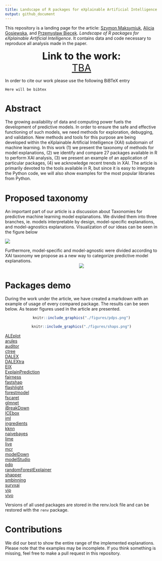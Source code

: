 ```yaml
---
title: Landscape of R packages for eXplainable Artificial Intelligence
output: github_document
---
```


This repository is a landing page for  the article: [Szymon Maksymiuk](https://www.linkedin.com/in/szymon-maksymiuk/), [Alicja Gosiewska](https://www.linkedin.com/in/alicja-gosiewska/), and [Przemysław Biecek](https://www.linkedin.com/in/pbiecek/). *Landscape of R packages for eXplainable Artificial Intelligence*. It contains data and code necessary to reproduce all analysis made in the paper.

<center>
 
**<font size="6"> Link to the work: </font> </br>**
<font size="6"><a href="https://mi2datalab.github.io/XAI-tools/ALEplot.html">TBA</a> </font>

</center>

In order to cite our work please use the following BiBTeX entry

```
Here will be bibtex
```


# Abstract 

The growing availability of data and computing power fuels the development of predictive models. In order to ensure the safe and effective functioning of such models, we need methods for exploration, debugging, and validation. New methods and tools for this purpose are being developed within the eXplainable Artificial Intelligence (XAI) subdomain of machine learning.
In this work (1) we present the taxonomy of methods for model explanations, (2) we identify and compare 27 packages available in R to perform XAI analysis, (3) we present an example of an application of particular packages, (4) we acknowledge recent trends in XAI. The article is primarily devoted to the tools available in R, but since it is easy to integrate the Python code, we will also show examples for the most popular libraries from Python.

# Proposed taxonomy

An important part of our article is a discussion about Taxonomies for predictive machine learning model explanations. We divided them into three branches, ie. models interpretable by design, model-specific explanations, and model-agnostics explanations. Visualization of our ideas can be seen in the figure below

![](./figures/xai_taxonomy.png)

Furthermore, model-specific and model-agnostic were divided according to XAI taxonomy we propose as a new way to categorize predictive model explanations. 
<center>
![](./figures/xai_taxonomy_agnostic.png)
</center>

# Packages demo 

During the work under the article, we have created a markdown with an example of usage of every compared package. The results can be seen below. As teaser figures used in the article are presented.


<center>
```r
knitr::include_graphics("./figures/pdps.png")
```

</center>
<center>
```r
knitr::include_graphics("./figures/shaps.png")
```
</center>
 <a href="https://mi2datalab.github.io/XAI-tools/ALEplot.html">ALEplot</a> </br> 
 <a href="https://mi2datalab.github.io/XAI-tools/arules.html">arules</a> </br> 
 <a href="https://mi2datalab.github.io/XAI-tools/auditor.html">auditor</a> </br> 
 <a href="https://mi2datalab.github.io/XAI-tools/ctree.html">ctree</a> </br> 
 <a href="https://mi2datalab.github.io/XAI-tools/DALEX.html">DALEX</a> </br> 
 <a href="https://mi2datalab.github.io/XAI-tools/DALEXtra.html">DALEXtra</a> </br> 
 <a href="https://mi2datalab.github.io/XAI-tools/EIX.html">EIX</a> </br> 
 <a href="https://mi2datalab.github.io/XAI-tools/ExplainPrediction.html">ExplainPrediction</a> </br> 
 <a href="https://mi2datalab.github.io/XAI-tools/fairness.html">fairness</a> </br> 
 <a href="https://mi2datalab.github.io/XAI-tools/fastshap.html">fastshap</a> </br> 
 <a href="https://mi2datalab.github.io/XAI-tools/flashlight.html">flashlight</a> </br> 
 <a href="https://mi2datalab.github.io/XAI-tools/forestmodel.html">forestmodel</a> </br> 
 <a href="https://mi2datalab.github.io/XAI-tools/fscaret.html">fscaret</a> </br> 
 <a href="https://mi2datalab.github.io/XAI-tools/glmnet.html">glmnet</a> </br> 
 <a href="https://mi2datalab.github.io/XAI-tools/iBreakDown.html">iBreakDown</a> </br> 
 <a href="https://mi2datalab.github.io/XAI-tools/ICEbox.html">ICEbox</a> </br> 
 <a href="https://mi2datalab.github.io/XAI-tools/iml.html">iml</a> </br> 
 <a href="https://mi2datalab.github.io/XAI-tools/ingredients.html">ingredients</a> </br> 
 <a href="https://mi2datalab.github.io/XAI-tools/kknn.html">kknn</a> </br> 
 <a href="https://mi2datalab.github.io/XAI-tools/naivebayes.html">naivebayes</a> </br> 
 <a href="https://mi2datalab.github.io/XAI-tools/lime.html">lime</a> </br> 
 <a href="https://mi2datalab.github.io/XAI-tools/live.html">live</a> </br> 
 <a href="https://mi2datalab.github.io/XAI-tools/mcr.html">mcr</a> </br> 
 <a href="https://mi2datalab.github.io/XAI-tools/modelDown.html">modelDown</a> </br> 
 <a href="https://mi2datalab.github.io/XAI-tools/modelStudio.html">modelStudio</a> </br> 
 <a href="https://mi2datalab.github.io/XAI-tools/pdp.html">pdp</a> </br> 
 <a href="https://mi2datalab.github.io/XAI-tools/randomForestExplainer.html">randomForestExplainer</a> </br> 
 <a href="https://mi2datalab.github.io/XAI-tools/shapper.html">shapper</a> </br> 
 <a href="https://mi2datalab.github.io/XAI-tools/smbinning.html">smbinning</a> </br> 
 <a href="https://mi2datalab.github.io/XAI-tools/survxai.html">survxai</a> </br> 
 <a href="https://mi2datalab.github.io/XAI-tools/vip.html">vip</a> </br> 
 <a href="https://mi2datalab.github.io/XAI-tools/vivo.html">vivo</a> </br> 
 
Versions of all used packages are stored in the renv.lock file and can be restored with the `renv` package.
 
# Contributions


We did our best to show the entire range of the implemented explanations. Please note that the examples may be incomplete. If you think something is missing, feel free to make a pull request in this repository.

